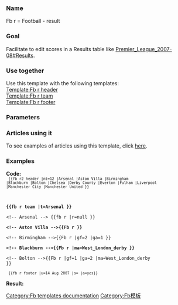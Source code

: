 <includeonly><!-- 在這裡加入模板的保護標識 --></includeonly><noinclude>{{Documentation subpage}}</noinclude>
<!-- 在本行下編輯模板說明 -->

===Name===
Fb r = Football - result

===Goal===
Facilitate to edit scores in a Results table like [[Premier_League_2007-08#Results]].

===Use together===
Use this template with the following templates:<br />
[[Template:Fb r header]]<br />
[[Template:Fb r team]]<br />
[[Template:Fb r footer]]<br />

===Parameters===
{{Parameter header |dut=1 }}
{{Parameter |p=r  |r=n |ut=  |dut=1 |d=use it when home and away are the same team |v="null"}}
{{Parameter |p=gf |r=n |ut=1 |dut=2 |d=goals for (home team) |v=integer >=0}}
{{Parameter |p=ga |r=n |ut=1 |dut=2 |d=goals against (home team) |v=integer >=0}}
{{Parameter |p=ma |r=n |ut=  |dut=2 |d=match article |v=a Wikipedia article title}}
{{Parameter |p=nt |r=n |ut=  |dut=2 |d=use it when there is a note for a match to be displayed in the footer |v=integer >=2}}
{{Parameter footer}}

===Articles using it===
To see examples of articles using this template, click [[w:Special:Whatlinkshere/Template:Fb r|here]].

===Examples===
'''Code:'''<br />

<code><small><nowiki>
{{fb r2 header |nt=12 |Arsenal |Aston Villa |Birmingham |Blackburn |Bolton |Chelsea |Derby County |Everton |Fulham |Liverpool |Manchester City |Manchester United }}
</nowiki></small>

'''<nowiki>{{fb r team |t=Arsenal }}</nowiki><br />
'''<nowiki><!--      Arsenal --> {{fb r |r=null }}</nowiki><br />
'''<nowiki><!--  Aston Villa -->{{Fb r }}</nowiki><br />
'''<nowiki><!--   Birmingham -->{{Fb r |gf=2 |ga=1 }}</nowiki><br />
'''<nowiki><!--    Blackburn -->{{Fb r |ma=West_London_derby }}</nowiki><br />
'''<nowiki><!--       Bolton -->{{Fb r |gf=1 |ga=2 |ma=West_London_derby }}</nowiki><br />

<small><nowiki>
{{fb r footer |u=14 Aug 2007 |s= |a=yes}}</nowiki>
</small></code>


'''Result:'''<br />

{{fb r2 header |nt=12 |Arsenal |Aston Villa |Birmingham |Blackburn |Bolton |Chelsea |Derby County |Everton |Fulham |Liverpool |Manchester City |Manchester United }}

{{fb r team |t=Arsenal }}
<!--      Arsenal -->{{Fb r |r=null }}
<!--  Aston Villa -->{{Fb r }}
<!--   Birmingham -->{{Fb r |gf=2 |ga=1 }}
<!--    Blackburn -->{{Fb r |ma=West_London_derby }}
<!--       Bolton -->{{Fb r |gf=1 |ga=2 |ma=West_London_derby }}

{{fb r footer |u=14 August |s= |a=yes}}


<noinclude>
[[Category:Fb templates documentation]]</noinclude><includeonly>
<!-- ADD CATEGORIES BELOW THIS LINE -->
[[Category:Fb模板]]
</includeonly>
{{DEFAULTSORT:{{PAGENAME}}}}